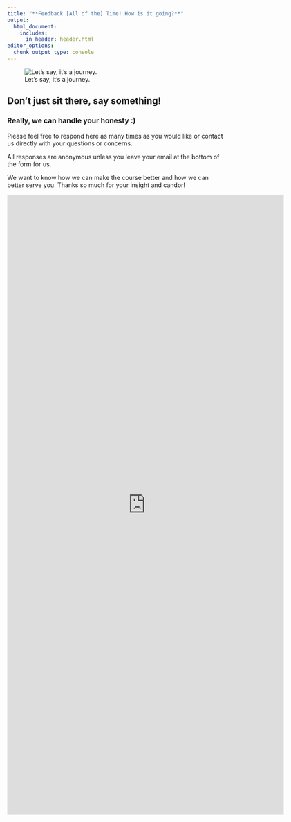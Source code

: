 ```yaml
---
title: "**Feedback [All of the] Time! How is it going?**"
output:
  html_document:
    includes:
      in_header: header.html
editor_options: 
  chunk_output_type: console
---
```


<div class = "row">
<div class = "col-md-6">

![Let's say, it's a journey.](images/IRProgrammer.png)

</div>
<div class = "col-md-6">

## Don't just sit there, say something!

### Really, we can handle your honesty :)

Please feel free to respond here as many times as you would like or contact us directly with your questions or concerns. 

All responses are anonymous unless you leave your email at the bottom of the form for us. 

We want to know how we can make the course better and how we can better serve you. Thanks so much for your insight and candor! 


</div>
</div>


<iframe src="https://docs.google.com/forms/d/e/1FAIpQLSer4I8QeleDCvHofBd_QJfnfchpby69oe_h6EE5-FA5T-Gbyg/viewform?embedded=true" width="640" height="1433" frameborder="0" marginheight="0" marginwidth="0">Loading…</iframe>
